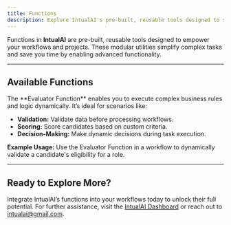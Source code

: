 ```yaml
---
title: Functions
description: Explore IntualAI's pre-built, reusable tools designed to simplify workflows and projects.
---
```


Functions in **IntualAI** are pre-built, reusable tools designed to empower your workflows and projects. These modular utilities simplify complex tasks and save you time by enabling advanced functionality.

---

## Available Functions

<CardGroup cols={1}>
  <Card
    title="Evaluator Function"
    icon="check-circle"
    href="#"
  >
    <p>
      The **Evaluator Function** enables you to execute complex business rules and logic dynamically. It’s ideal for scenarios like:
    </p>
    <ul>
      <li><strong>Validation:</strong> Validate data before processing workflows.</li>
      <li><strong>Scoring:</strong> Score candidates based on custom criteria.</li>
      <li><strong>Decision-Making:</strong> Make dynamic decisions during task execution.</li>
    </ul>
    <p>
      <strong>Example Usage:</strong> Use the Evaluator Function in a workflow to dynamically validate a candidate's eligibility for a role.
    </p>
  </Card>
</CardGroup>

---

## Ready to Explore More?

Integrate IntualAI’s functions into your workflows today to unlock their full potential. For further assistance, visit the [IntualAI Dashboard](https://intualai.com/app/projects) or reach out to [intualai@gmail.com](mailto:intualai@gmail.com).

